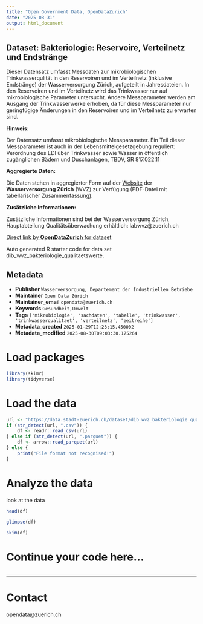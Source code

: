 ```yaml
---
title: "Open Government Data, OpenDataZurich"
date: "2025-08-31"
output: html_document
---
```


## Dataset: Bakteriologie: Reservoire, Verteilnetz und Endstränge

Dieser Datensatz umfasst Messdaten zur mikrobiologischen Trinkwasserqulität in den Reservoiren und im Verteilnetz (inklusive Endstränge) der Wasserversorgung Zürich, aufgeteilt in Jahresdateien. In den Reservoiren und im Verteilnetz wird das Trinkwasser nur auf mikrobiologische Parameter untersucht. Andere Messparameter werden am Ausgang der Trinkwasserwerke erhoben, da für diese Messparameter nur geringfügige Änderungen in den Reservoiren und im Verteilnetz zu erwarten sind.


**Hinweis:**

Der Datensatz umfasst mikrobiologische Messparameter. Ein Teil dieser Messparameter ist auch in der Lebensmittelgesetzgebung reguliert: Verordnung des EDI über Trinkwasser sowie Wasser in öffentlich zugänglichen Bädern und Duschanlagen, TBDV, SR 817.022.11


**Aggregierte Daten:**

Die Daten stehen in aggregierter Form auf der [Website](https://www.stadt-zuerich.ch/dib/de/index/wasserversorgung/Qualitaetsueberwachung/qualitaetswerte.html) der **Wasserversorgung Zürich** (WVZ) zur Verfügung (PDF-Datei mit tabellarischer Zusammenfassung).


**Zusätzliche Informationen:**

Zusätzliche Informationen sind bei der Wasserversorgung Zürich, Hauptabteilung Qualitätsüberwachung erhältlich: labwvz@zuerich.ch




[Direct link by **OpenDataZurich** for dataset](https://data.stadt-zuerich.ch/dataset/dib_wvz_bakteriologie_qualitaetswerte)

Auto generated R starter code for data set dib_wvz_bakteriologie_qualitaetswerte.

## Metadata

- **Publisher** `Wasserversorgung, Departement der Industriellen Betriebe`
- **Maintainer** `Open Data Zürich`
- **Maintainer_email** `opendata@zuerich.ch`
- **Keywords** `Ge­sund­heit,Umwelt`
- **Tags** `['mikrobiologie', 'sachdaten', 'tabelle', 'trinkwasser', 'trinkwasserqualitaet', 'verteilnetz', 'zeitreihe']`
- **Metadata_created** `2025-01-29T12:23:15.450002`
- **Metadata_modified** `2025-08-30T09:03:30.175264`


# Load packages

```r
library(skimr)
library(tidyverse)
```

# Load the data

```r
url <- "https://data.stadt-zuerich.ch/dataset/dib_wvz_bakteriologie_qualitaetswerte/download/2024_Bakteriologie_Reservoire_Verteilnetz_Endstraenge.csv"
if (str_detect(url, ".csv")) {
    df <- readr::read_csv(url)
} else if (str_detect(url, ".parquet")) {
    df <- arrow::read_parquet(url)
} else {
    print("File format not recognised!")
}
```

# Analyze the data

look at the data
```r
head(df)
```

```r
glimpse(df)
```

```r
skim(df)
```

# Continue your code here...

```r

```

------------------------------------------------------------------------

# Contact

opendata@zuerich.ch
